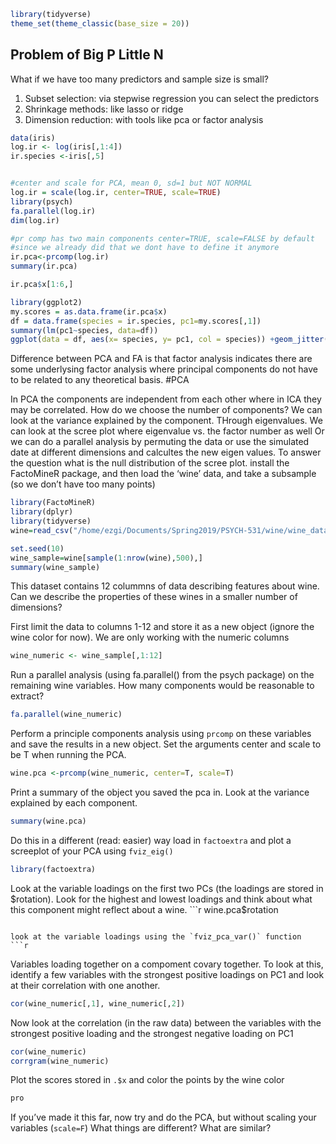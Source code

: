 ```r
library(tidyverse)
theme_set(theme_classic(base_size = 20)) 
```


## Problem of Big P Little N
What if we have too many predictors and sample size is small?

1. Subset selection: via stepwise regression you can select the predictors
2. Shrinkage methods: like lasso or ridge
3. Dimension reduction: with tools like pca or factor analysis
```r
data(iris)
log.ir <- log(iris[,1:4])
ir.species <-iris[,5]


#center and scale for PCA, mean 0, sd=1 but NOT NORMAL
log.ir = scale(log.ir, center=TRUE, scale=TRUE)
library(psych)
fa.parallel(log.ir)
dim(log.ir)
```

```r
#pr comp has two main components center=TRUE, scale=FALSE by default
#since we already did that we dont have to define it anymore
ir.pca<-prcomp(log.ir)
summary(ir.pca)
```
```r
ir.pca$x[1:6,]
```
```r
library(ggplot2)
my.scores = as.data.frame(ir.pca$x)
df = data.frame(species = ir.species, pc1=my.scores[,1])
summary(lm(pc1~species, data=df))
ggplot(data = df, aes(x= species, y= pc1, col = species)) +geom_jitter() +geom_boxplot()
```

Difference between PCA and FA is that factor analysis indicates there are some underlysing factor analysis where principal components do not have to be related to any theoretical basis.
#PCA

In PCA the components are independent from each other where in ICA they may be correlated.  How do we choose the number of components? We can look at the variance explained by the component. THrough eigenvalues. We can look at the scree plot where eigenvalue vs. the factor number as well Or we can do a parallel analysis by permuting the data or use the simulated date at different dimensions and calcultes the new eigen values. To answer the question what is the null distribution of the scree plot. 
install the FactoMineR package, and then load the 'wine' data, and take a subsample (so we don't have too many points)



```r
library(FactoMineR)
library(dplyr)
library(tidyverse)
wine=read_csv("/home/ezgi/Documents/Spring2019/PSYCH-531/wine/wine_data.csv")

set.seed(10)
wine_sample=wine[sample(1:nrow(wine),500),]
summary(wine_sample)
```

This dataset contains 12 colummns of data describing features about wine. Can we describe the  properties of these wines in a smaller number of dimensions?

First limit the data to columns 1-12 and store it as a new object (ignore the wine color for now). We are only working with the numeric columns
```r
wine_numeric <- wine_sample[,1:12]

```

Run a parallel analysis (using fa.parallel() from the psych package) on the remaining wine variables.  How many components would be reasonable to extract?
```r
fa.parallel(wine_numeric)
```


Perform a principle components analysis using `prcomp` on these variables and save the results in a new object.  Set the arguments center and scale to be T when running the PCA.
```r
wine.pca <-prcomp(wine_numeric, center=T, scale=T)
```

Print a summary of the object you saved the pca in.  Look at the variance explained by each component.
```r
summary(wine.pca)

```

Do this in a different (read: easier) way
load in `factoextra` and plot a screeplot of your PCA using `fviz_eig()`
```r
library(factoextra)

```

Look at the variable loadings on the first two PCs (the loadings are stored in $rotation).  Look for the highest and lowest loadings and think about what this component might reflect about a wine.  
```r
wine.pca$rotation
```

look at the variable loadings using the `fviz_pca_var()` function
```r

```


Variables loading together on a compoment covary together. To look at this, identify a few variables with the strongest positive loadings on PC1 and look at their correlation with one another.  
```r
cor(wine_numeric[,1], wine_numeric[,2])
```

Now look at the correlation (in the raw data) between the variables with the strongest positive loading and the strongest negative loading on PC1
```r
cor(wine_numeric)
corrgram(wine_numeric)
```


Plot the scores stored in `.$x` and color the points by the wine color 
```r
pro
```
If you've made it this far, now try and do the PCA, but without scaling your variables (`scale=F`)
What things are different? What are similar? 
